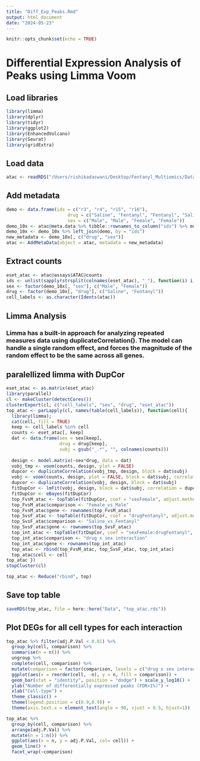 ```yaml
---
title: "Diff_Exp_Peaks.Rmd"
output: html_document
date: "2024-05-23"
---
```


```r
knitr::opts_chunk$set(echo = TRUE)
```

# Differential Expression Analysis of Peaks using Limma Voom 

## Load libraries 
```r
library(limma)
library(dplyr)
library(tidyr)
library(ggplot2)
library(EnhancedVolcano)
library(Seurat)
library(gridExtra)
```

## Load data 
```r
atac <- readRDS("/Users/rishikadaswani/Desktop/Fentanyl_Multiomics/Data/atac_DE.rds")
```

## Add metadata 
```r
demo <- data.frame(ids = c("r3", "r4", "r15", "r16"),
                       drug = c("Saline", "Fentanyl", "Fentanyl", "Saline"), 
                       sex = c("Male", "Male", "Female", "Female"))
demo_10x <- atac@meta.data %>% tibble::rownames_to_column("ids") %>% mutate(ids = gsub("_.*", "", ids))
demo_10x <- demo_10x %>% left_join(demo, by = "ids")
new_metadata <- demo_10x[, c("drug", "sex")]
atac <- AddMetaData(object = atac, metadata = new_metadata)
```

## Extract counts 
```r
eset_atac <- atac@assays$ATAC@counts
ids <- unlist(sapply(strsplit(colnames(eset_atac), "_"), function(i) i[[1]]))
sex <- factor(demo_10x[, "sex"], c("Male", "Female"))
drug <- factor(demo_10x[, "drug"], c("Saline", "Fentanyl"))
cell_labels <- as.character(Idents(atac))
```

## Limma Analysis 
### Limma has a built-in approach for analyzing repeated measures data using duplicateCorrelation(). The model can handle a single random effect, and forces the magnitude of the random effect to be the same across all genes.

## paralellized limma with DupCor 

```r
eset_atac <- as.matrix(eset_atac)
library(parallel)
cl <- makeCluster(detectCores())
clusterExport(cl, c("cell_labels", "sex", "drug", "eset_atac"))
top_atac <- parLapply(cl, names(table(cell_labels)), function(cell){
  library(limma);
  cat(cell, fill = TRUE)
  keep <- cell_labels %in% cell
  counts <- eset_atac[, keep]
  dat <- data.frame(sex = sex[keep],
                    drug = drug[keep],
                    subj = gsub("_.*", "", colnames(counts)))
  
  design <- model.matrix(~sex*drug, data = dat)
  vobj_tmp <- voom(counts, design, plot = FALSE)
  dupcor <- duplicateCorrelation(vobj_tmp, design, block = dat$subj)
  vobj <- voom(counts, design, plot = FALSE, block = dat$subj, correlation = dupcor$consensus)
  dupcor <- duplicateCorrelation(vobj, design, block = dat$subj)
  fitDupCor <- lmFit(vobj, design, block = dat$subj, correlation = dupcor$consensus)
  fitDupCor <- eBayes(fitDupCor)
  top_FvsM_atac <- topTable(fitDupCor, coef = "sexFemale", adjust.method = "BH", number = nrow(fitDupCor))
  top_FvsM_atac$comparison <- "Female_vs_Male"
  top_FvsM_atac$gene <- rownames(top_FvsM_atac)
  top_SvsF_atac <- topTable(fitDupCor, coef = "drugFentanyl", adjust.method = "BH", number = nrow(fitDupCor))
  top_SvsF_atac$comparison <- "Saline_vs_Fentanyl"
  top_SvsF_atac$gene <- rownames(top_SvsF_atac)
  top_int_atac <- topTable(fitDupCor, coef = "sexFemale:drugFentanyl", adjust.method = "BH", number = nrow(fitDupCor))
  top_int_atac$comparison <- "drug x sex interaction"
  top_int_atac$gene <- rownames(top_int_atac)
  top_atac <- rbind(top_FvsM_atac, top_SvsF_atac, top_int_atac)
  top_atac$cell <- cell
top_atac }) 
stopCluster(cl)

top_atac <- Reduce("rbind", top)
```

## Save top table 
```r
saveRDS(top_atac, file = here::here("Data", "top_atac.rds"))
```

## Plot DEGs for all cell types for each interaction  
```r
top_atac %>% filter(adj.P.Val < 0.01) %>% 
  group_by(cell, comparison) %>% 
  summarise(n = n()) %>% 
  ungroup %>% 
  complete(cell, comparison) %>% 
  mutate(comparison = factor(comparison, levels = c("drug x sex interaction", "Female_vs_Male", "Saline_vs_Fentanyl"))) %>% 
  ggplot(aes(x = reorder(cell, -n), y = n, fill = comparison)) + 
  geom_bar(stat = "identity", position = "dodge") + scale_y_log10() + 
  ylab("Number of differentially expressed peaks (FDR<1%)") +   
  xlab("Cell-type") +   
  theme_classic() +   
  theme(legend.position = c(0.9,0.9)) + 
  theme(axis.text.x = element_text(angle = 90, vjust = 0.5, hjust=1))

top_atac %>% 
  group_by(cell, comparison) %>% 
  arrange(adj.P.Val) %>% 
  mutate(n = 1:n()) %>% 
  ggplot(aes(x = n, y = adj.P.Val, col= cell)) +
  geom_line() +
  facet_wrap(~comparison) 

```
